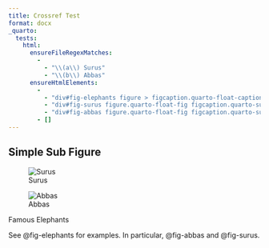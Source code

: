 ```yaml
---
title: Crossref Test
format: docx
_quarto:
  tests:
    html:
      ensureFileRegexMatches:
        -
          - "\\(a\\) Surus"
          - "\\(b\\) Abbas"
      ensureHtmlElements:
        - 
          - "div#fig-elephants figure > figcaption.quarto-float-caption"
          - "div#fig-surus figure.quarto-float-fig figcaption.quarto-subfloat-caption"
          - "div#fig-abbas figure.quarto-float-fig figcaption.quarto-subfloat-caption"
        - []
---
```


## Simple Sub Figure

::: {#fig-elephants layout-ncol=2}

![Surus](img/surus.jpg){#fig-surus}

![Abbas](img/abbas.jpg){#fig-abbas}

Famous Elephants
:::

See @fig-elephants for examples. In particular, @fig-abbas and @fig-surus. 